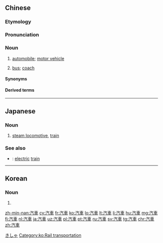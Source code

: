 {{also|汽车}}
==Chinese==
{{zh-forms|s=汽车}}

===Etymology===
{{rfe|zh}}

===Pronunciation===
{{zh-pron
|m=qìchē,er=y
|c=hei3 ce1
|c-t=hei1 cie1
|h=pfs=hi-chhâ;gd=hi4 ca1
|g=qi3 ca1
|j=qi3 ce1
|md=ké-chiă
|mn=xm,qz,zz,km,mg,tc:khì-chhia
|mn-t=ki3 cia1
|w=2qi tsho
|x=qi4 che1
|ma=y
|cat=n
}}

===Noun===
{{zh-noun}}

# [[automobile]]; [[motor vehicle]] {{zh-mw|m:輛|c:架}}
#: {{zh-x|汽車 駕駛員|[[motorist]]}}
#: {{zh-x|汽車 修理工|[[auto mechanic]]}}
# [[bus]]; [[coach]] {{zh-mw|m:輛|c:架}}

====Synonyms====
{{zh-dial}}
{{zh-dial|公共汽車}}

====Derived terms====
{{zh-der|汽車站|小汽車|公共汽車|出租汽車|汽車保險|汽車旅館|汽車租賃|汽車美容|汽車電影院}}

{{zh-cat|Vehicles}}

----

==Japanese==
{{ja-kanjitab|き|しゃ|yomi=on}}

===Noun===
{{ja-noun|きしゃ}}

# [[steam locomotive]], [[train]]

===See also===
* {{ja-r|電車|でんしゃ}}: [[electric]] [[train]]

[[Category:ja:Rail transportation|きしゃ]]
[[Category:ko:Rail transportation]]

----

==Korean==
{{ko-hanjatab}}

===Noun===
{{ko-noun|hj|rv=|hangeul=기차}}

# {{hanja form of|기차|[[train]]}}

[[zh-min-nan:汽車]]
[[cy:汽車]]
[[fr:汽車]]
[[ko:汽車]]
[[lo:汽車]]
[[lt:汽車]]
[[li:汽車]]
[[hu:汽車]]
[[mg:汽車]]
[[fj:汽車]]
[[nl:汽車]]
[[ja:汽車]]
[[uz:汽車]]
[[pl:汽車]]
[[pt:汽車]]
[[ru:汽車]]
[[sv:汽車]]
[[tg:汽車]]
[[chr:汽車]]
[[zh:汽車]]
